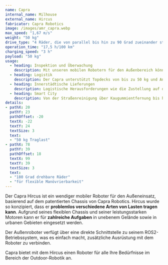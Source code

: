 ```yaml
---
name: Capra
internal_name: Milhouse
external_name: Hircus
fabricator: Capra Robotics
image: /images/amr_capra.webp
max_speed: "1,67 m/s"
weight: "50 kg"
drive_type: "4 Räder, die von parallel bis hin zu 90 Grad zueinander stehen können"
operation_time: "17,5 h/100 km"
charging_speed: "3 h"
payload: "50 kg"
usage:
  - heading: Inspektion und Überwachung
    description: Mit unseren mobilen Robotern für den Außenbereich können Sie manuelle Arbeiten in automatisierte und autonome Vorgänge umwandeln, wenn Sie Inspektions- und Überwachungsaufgaben wie die Kontrolle von Umzäunungen, Zäunen und Gebäuden sowie die Vermeidung von Einbrüchen durchführen.
  - heading: Logistik
    description: Der Capra unterstützt Topdecks von bis zu 50 kg und Anhängerbis zu 500 kg für Logistikaufgaben im Innen sowie Außenbereich.
  - heading: Innerstädtische Lieferungen
    description: Logistische Herausforderungen wie die Zustellung auf der letzten Meile werden immer noch mit schweren Lastwagen durchgeführt, die bei der Zustellung kleiner Pakete erhebliche CO2-Emissionen verursachen. Unsere Roboter können für die Zustellung von Paketen in städtischen Gebieten eingesetzt werden und so die Umweltauswirkungen der Logistik verringern.
  - heading: Smart City
    description: Von der Straßenreinigung über Kaugummientfernung bis hin zu Enteisung der Straßen im Winter kann der Capra viele Arbeiten in der Stadt von morgen übernehmen
details:
- pathX: 20
  pathY: 23
  pathOffset: -20
  textX: -22
  textY: 24
  textSize: 3
  text:
  - "50 kg Traglast"
- pathX: 78
  pathY: 39
  pathOffset: 18
  textX: 99
  textY: 39
  textSize: 3
  text:
  - "180 Grad drehbare Räder"
  - "für flexible Manövrierbarkeit"
---
```


Der Capra Hircus ist ein wendiger mobiler Roboter für den Außeneinsatz, basierend auf dem patentierten Chassis von Capra Robotics. Hircus wurde so konzipiert, dass er **problemlos verschiedene Arten von Lasten tragen kann**. Aufgrund seines flexiblen Chassis und seiner leistungsstarken Motoren kann er für **zahlreiche Aufgaben** in unebenem Gelände sowie in urbanen Gebieten eingesetzt werden.

Der Außenroboter verfügt über eine direkte Schnittstelle zu seinem ROS2-Betriebssystem, was es einfach macht, zusätzliche Ausrüstung mit dem Roboter zu verbinden.

Capra bietet mit dem Hircus einen Roboter für alle Ihre Bedürfnisse im Bereich der Outdoor-Robotik an.
